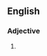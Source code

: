==English==

===Adjective===
{{en-adj}}
# {{label|en|rare}} {{alternative form of|painstaking|lang=en}}